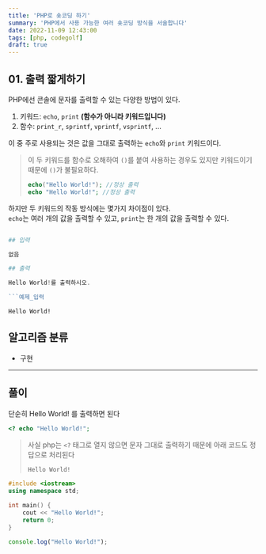 ```yaml
---
title: 'PHP로 숏코딩 하기'
summary: 'PHP에서 사용 가능한 여러 숏코딩 방식을 서술합니다'
date: 2022-11-09 12:43:00
tags: [php, codegolf]
draft: true
---
```


## 01. 출력 짧게하기

PHP에선 콘솔에 문자를 출력할 수 있는 다양한 방법이 있다.

1. 키워드: `echo`, `print` **(함수가 아니라 키워드입니다)**
2. 함수: `print_r`, `sprintf`, `vprintf`, `vsprintf`, ...

이 중 주로 사용되는 것은 값을 그대로 출력하는 `echo`와 `print` 키워드이다.

> 이 두 키워드를 함수로 오해하여 `()`를 붙여 사용하는 경우도 있지만 키워드이기 때문에 `()`가 불필요하다.
>
> ```php
> echo("Hello World!"); //정상 출력
> echo "Hello World!"; //정상 출력
> ```

하지만 두 키워드의 작동 방식에는 몇가지 차이점이 있다.  
`echo`는 여러 개의 값을 출력할 수 있고, `print`는 한 개의 값을 출력할 수 있다.

````PHP

## 입력

없음

## 출력

Hello World!를 출력하시오.

```예제_입력

````

```예제_출력
Hello World!
```

## 알고리즘 분류

- 구현

---

## 풀이

단순히 Hello World! 를 출력하면 된다

```PHP
<? echo "Hello World!";
```

> 사실 php는 `<?` 태그로 열지 않으면 문자 그대로 출력하기 때문에 아래 코드도 정답으로 처리된다
>
> ```PHP
> Hello World!
> ```

```C++
#include <iostream>
using namespace std;

int main() {
    cout << "Hello World!";
    return 0;
}
```

```JavaScript
console.log("Hello World!");
```
